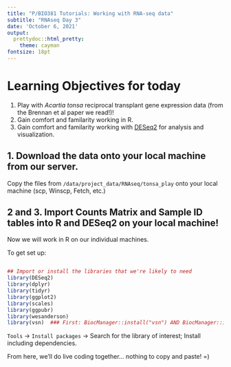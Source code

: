 ```yaml
---
title: "P/BIO381 Tutorials: Working with RNA-seq data"
subtitle: "RNAseq Day 3"
date: 'October 6, 2021'
output:
  prettydoc::html_pretty:
    theme: cayman
fontsize: 18pt
---
```


# Learning Objectives for today

1. Play with _Acartia tonsa_ reciprocal transplant gene expression data (from the Brennan et al paper we read!)!
2. Gain comfort and familarity working in R.
3. Gain comfort and familarity working with [DESeq2](http://bioconductor.org/packages/devel/bioc/vignettes/DESeq2/inst/doc/DESeq2.html) for analysis and visualization.


## 1. Download the data onto your local machine from our server.
Copy the files from `/data/project_data/RNAseq/tonsa_play` onto your local machine (scp, Winscp, Fetch, etc.)


## 2 and 3. Import Counts Matrix and Sample ID tables into R and DESeq2 on your local machine!

Now we will work in R on our individual machines.

To get set up:
```R

## Import or install the libraries that we're likely to need
library(DESeq2)
library(dplyr)
library(tidyr)
library(ggplot2)
library(scales)
library(ggpubr)
library(wesanderson)
library(vsn)  ### First: BiocManager::install("vsn") AND BiocManager::install("hexbin")
```
`Tools` -> `Install packages` -> Search for the library of interest; Install including dependencies.

From here, we'll do live coding together... nothing to copy and paste! =)